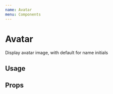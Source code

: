 ```yaml
---
name: Avatar
menu: Components
---
```



# Avatar

Display avatar image, with default for name initials

## Usage

<Playground>
  <Avatar
    source={{ uri: 'https://picsum.photos/200/200', width: 200, height: 200 }}
    name="Bill Gates"
    size="large"
  />
</Playground>

## Props

<Props of={Avatar} />
